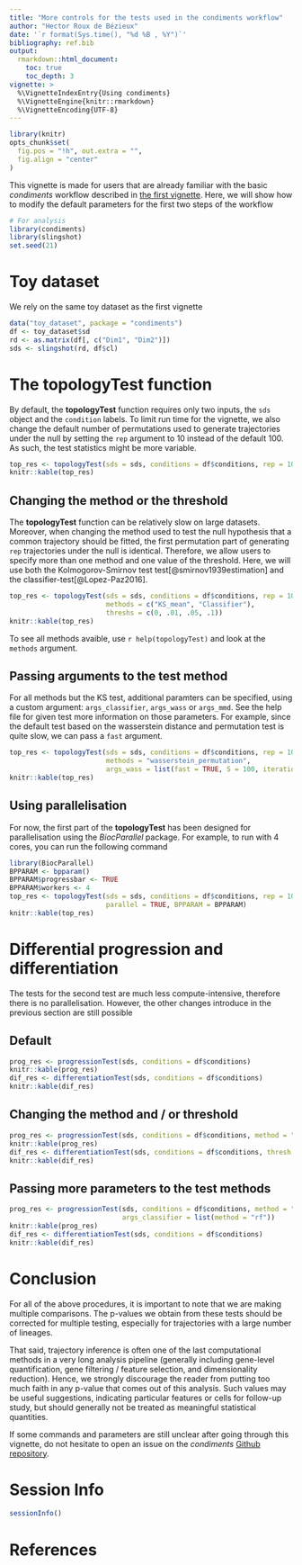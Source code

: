 ```yaml
---
title: "More controls for the tests used in the condiments workflow"
author: "Hector Roux de Bézieux"
date: '`r format(Sys.time(), "%d %B , %Y")`'
bibliography: ref.bib
output: 
  rmarkdown::html_document:
    toc: true
    toc_depth: 3
vignette: >
  %\VignetteIndexEntry{Using condiments}
  %\VignetteEngine{knitr::rmarkdown}
  %\VignetteEncoding{UTF-8}
---
```


```r
library(knitr)
opts_chunk$set(
  fig.pos = "!h", out.extra = "",
  fig.align = "center"
)
```

This vignette is made for users that are already familiar with the basic *condiments* workflow described in [the first vignette](https://hectorrdb.github.io/condiments/articles/condiments.html). Here, we will show how to modify the default parameters for the first two steps of the workflow

```r
# For analysis
library(condiments)
library(slingshot)
set.seed(21)
```

# Toy dataset

We rely on the same toy dataset as the first vignette

```r
data("toy_dataset", package = "condiments")
df <- toy_dataset$sd
rd <- as.matrix(df[, c("Dim1", "Dim2")])
sds <- slingshot(rd, df$cl)
```

# The __topologyTest__ function

By default, the __topologyTest__ function requires only two inputs, the `sds` object and the `condition` labels. To limit run time for the vignette, we also change the default number of permutations used to generate trajectories under the null by setting the `rep` argument to $10$ instead of the default $100$. As such, the test statistics might be more variable.

```r
top_res <- topologyTest(sds = sds, conditions = df$conditions, rep = 10)
knitr::kable(top_res)
```

## Changing the method or the threshold

The __topologyTest__ function can be relatively slow on large datasets. Moreover, when changing the method used to test the null hypothesis that a common trajectory should be fitted, the first permutation part of generating `rep` trajectories under the null is identical. Therefore, we allow users to specify more than one method and one value of the threshold. Here, we will use both the Kolmogorov-Smirnov test test[@smirnov1939estimation] and the classifier-test[@Lopez-Paz2016]. 

```r
top_res <- topologyTest(sds = sds, conditions = df$conditions, rep = 10,
                        methods = c("KS_mean", "Classifier"),
                        threshs = c(0, .01, .05, .1))
knitr::kable(top_res)
```

To see all methods avaible, use `r help(topologyTest)` and look at the `methods` argument.

## Passing arguments to the test method

For all methods but the KS test, additional paramters can be specified, using a custom argument: `args_classifier`, `args_wass` or `args_mmd`. See the help file for given test more information on those parameters. For example, since the default test based on the wasserstein distance and permutation test is quite slow, we can pass a `fast` argument.

```r
top_res <- topologyTest(sds = sds, conditions = df$conditions, rep = 10,
                        methods = "wasserstein_permutation",
                        args_wass = list(fast = TRUE, S = 100, iterations  = 10^2))
knitr::kable(top_res)
```

## Using parallelisation

For now, the first part of the __topologyTest__ has been designed for parallelisation using the *BiocParallel* package. For example, to run with 4 cores, you can run the following command

```r
library(BiocParallel)
BPPARAM <- bpparam()
BPPARAM$progressbar <- TRUE
BPPARAM$workers <- 4
top_res <- topologyTest(sds = sds, conditions = df$conditions, rep = 100, 
                        parallel = TRUE, BPPARAM = BPPARAM)
knitr::kable(top_res)
```

# Differential progression and differentiation

The tests for the second test are much less compute-intensive, therefore there is no parallelisation. However, the other changes introduce in the previous section are still possible

## Default

```r
prog_res <- progressionTest(sds, conditions = df$conditions)
knitr::kable(prog_res)
dif_res <- differentiationTest(sds, conditions = df$conditions)
knitr::kable(dif_res)
```

## Changing the method and / or threshold

```r
prog_res <- progressionTest(sds, conditions = df$conditions, method = "Classifier")
knitr::kable(prog_res)
dif_res <- differentiationTest(sds, conditions = df$conditions, thresh = .05)
knitr::kable(dif_res)
```

## Passing more parameters to the test methods

```r
prog_res <- progressionTest(sds, conditions = df$conditions, method = "Classifier",
                            args_classifier = list(method = "rf"))
knitr::kable(prog_res)
dif_res <- differentiationTest(sds, conditions = df$conditions)
knitr::kable(dif_res)
```


# Conclusion

For all of the above procedures, it is important to note that we are making multiple comparisons. The p-values we obtain from these tests should be corrected for multiple testing, especially for trajectories with a large number of lineages.

That said, trajectory inference is often one of the last computational methods in a very long analysis pipeline (generally including gene-level quantification, gene filtering / feature selection, and dimensionality reduction). Hence, we strongly discourage the reader from putting too much faith in any p-value that comes out of this analysis. Such values may be useful suggestions, indicating particular features or cells for follow-up study, but should generally not be treated as meaningful statistical quantities.

If some commands and parameters are still unclear after going through this vignette, do not hesitate to open an issue on the *condiments* [Github repository](https://​github.com/​HectorRDB/​condiments/issues).

# Session Info

```r
sessionInfo()
```

# References

